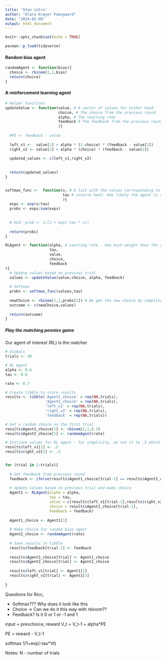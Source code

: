 ```yaml
---
title: 'Stan intro'
author: "Klara Krøyer Fomsgaard"
date: "2024-02-08"
output: html_document
---
```


```r
knitr::opts_chunk$set(echo = TRUE)
```

```r
pacman::p_load(tidyverse)
```

#### Random bias agent
```r
randomAgent <- function(bias){
  choice <- rbinom(1,1,bias)
  return(choice)
}
```


#### A reinforcement learning agent
```r
# Helper functions
updateValue <- function(value, # A vector of values for either hand
                        choice, # The choice from the previous round
                        alpha, # The learning rate
                        feedback # The feedback from the previous round 
                        ){
  
  #PE <- feedback - value
  
  left_v1 <-  value[1] + alpha * (1-choice) * (feedback - value[1])
  right_v2 <- value[2] + alpha * (choice) * (feedback - value[2])
  
  updated_values <- c(left_v1,right_v2)
  
  
  return(updated_values)
}


softmax_func <-  function(x, # A list with the values corresponding to each hand
                          tau # inverse heat: How likely the agent is to stick with the choice predicted by the RL strategy
                          ){
  exps <- exp(x/tau)
  probs <- exps/sum(exps)
  
  
  # OLD: prob <- 1/(1 + exp(-tau * x))
  
  return(probs)
}

```



```r
RLAgent <- function(alpha, # Learning rate - how much weight does the agent put on new experience
                    tau,
                    value,
                    choice,
                    feedback
){
  # Update values based on previous trial
  values <- updateValue(value,choice, alpha, feedback)
  
  # Softmax
  probs <- softmax_func(values,tau)
  
  newChoice <- rbinom(1,1,probs[2]) # We get the new choice by sampling from a binomial distribution where the probability of getting one corresponds to the probability of picking the right hand
  outcome <- c(newChoice,values)
  
  return(outcome)
}
```

##### Play the matching pennies game 

Our agent of interest (RL) is the matcher
```r
# Globals
trials <- 30

# RL Agent
alpha <- 0.6
tau <- 0.8

rate <- 0.7

# Create tibble to store results
results <- tibble('Agent1_choice' = rep(NA,trials), 
                  'Agent2_choice' = rep(NA,trials),
                  'left_v1' = rep(NA,trials),
                  'right_v2' = rep(NA,trials),
                  'feedback' = rep(NA,trials))

# Get a random choice on the first trial
results$Agent1_choice[1] <- rbinom(1,1,0.5)
results$Agent2_choice[1] <- randomAgent(rate)

# Initiate values for RL agent - for simplicity, we set it to .5 which means that the agent is unbiased
results$left_v1[1] <- .5
results$right_v2[1] <- .5


for (trial in 2:trials){
  
  # Get feedback from previous round
  feedback <- ifelse(results$Agent1_choice[trial-1] == results$Agent2_choice[trial-1],1,0)
  
  # Update values based on previous trial and make choice
  Agent1 <- RLAgent(alpha = alpha,
                    tau = tau,
                    value = c(results$left_v1[trial-1],results$right_v2[trial-1]),
                    choice = results$Agent1_choice[trial-1],
                    feedback = feedback)
  
  Agent1_choice <- Agent1[1]
  
  # Make choice for random bias agent
  Agent2_choice <- randomAgent(rate)
  
  # Save results in tibble
  results$feedback[trial-1] <- feedback
  
  results$Agent1_choice[trial] <- Agent1_choice
  results$Agent2_choice[trial] <- Agent2_choice
  
  results$left_v1[trial] <- Agent1[2]
  results$right_v2[trial] <- Agent1[3]
  
}


```



Questions for Ricc,

- Softmax??? Why does it look like this
- Choice -> Can we do it this way with rbinom??
- Feedback? Is it 0 or 1 or -1 and 1



input =  prevchoice, reward
  V_t = V_t-1 + alpha*PE
  
  PE = reward - V_t-1
  
  softmax 
  1/1+exp(-tau*Vt)
  
  
  Notes:
  N - number of trials